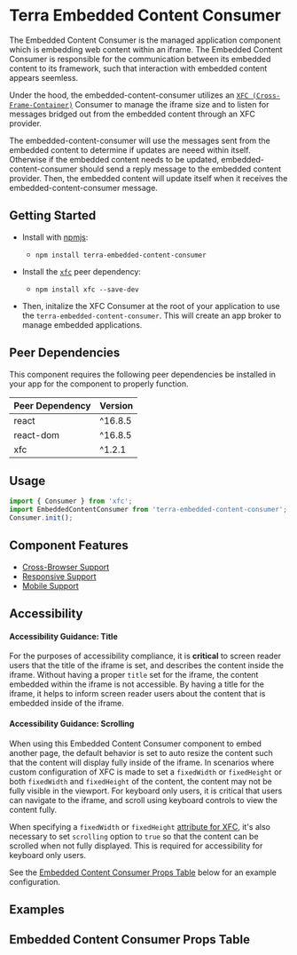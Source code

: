 


<Badge />

# Terra Embedded Content Consumer

The Embedded Content Consumer is the managed application component which is embedding web content within an iframe. The Embedded Content Consumer is responsible for the communication between its embedded content to its framework, such that interaction with embedded content appears seemless.

Under the hood, the embedded-content-consumer utilizes an [`XFC (Cross-Frame-Container)`](https://www.npmjs.com/package/xfc) Consumer to manage the iframe size and to listen for messages bridged out from the embedded content through an XFC provider.

The embedded-content-consumer will use the messages sent from the embedded content to determine if updates are neeed within itself. Otherwise if the embedded content needs to be updated, embedded-content-consumer should send a reply message to the embedded content provider. Then, the embedded content will update itself when it receives the embedded-content-consumer message.

## Getting Started

- Install with [npmjs](https://www.npmjs.com):
  - `npm install terra-embedded-content-consumer`

- Install the [`xfc`](https://www.npmjs.com/package/xfc) peer dependency:
  - `npm install xfc --save-dev`

- Then, initalize the XFC Consumer at the root of your application to use the `terra-embedded-content-consumer`. This will create an app broker to manage embedded applications.

<!-- AUTO-GENERATED-CONTENT:START Peer Dependencies -->
## Peer Dependencies

This component requires the following peer dependencies be installed in your app for the component to properly function.

| Peer Dependency | Version |
|-|-|
| react | ^16.8.5 |
| react-dom | ^16.8.5 |
| xfc | ^1.2.1 |

<!-- AUTO-GENERATED-CONTENT:END -->

## Usage

```jsx
import { Consumer } from 'xfc';
import EmbeddedContentConsumer from 'terra-embedded-content-consumer';
Consumer.init();
```

## Component Features
* [Cross-Browser Support](https://engineering.cerner.com/terra-ui/about/terra-ui/component-standards#cross-browser-support)
* [Responsive Support](https://engineering.cerner.com/terra-ui/about/terra-ui/component-standards#responsive-support)
* [Mobile Support](https://engineering.cerner.com/terra-ui/about/terra-ui/component-standards#mobile-support)

## Accessibility

<Notice variant="important" ariaLevel="3">

#### Accessibility Guidance: Title

For the purposes of accessibility compliance, it is **critical** to screen reader users that the title of the iframe is set, and describes the content inside the iframe. Without having a proper `title` set for the iframe, the content embedded within the iframe is not accessible. By having a title for the iframe, it helps to inform screen reader users about the content that is embedded inside of the iframe.

#### Accessibility Guidance: Scrolling

When using this Embedded Content Consumer component to embed another page, the default behavior is set to auto resize the content such that the content will display fully inside of the iframe. In scenarios where custom configuration of XFC is made to set a `fixedWidth` or `fixedHeight` or both `fixedWidth` and `fixedHeight` of the content, the content may not be fully visible in the viewport. For keyboard only users, it is critical that users can navigate to the iframe, and scroll using keyboard controls to view the content fully.

When specifying a `fixedWidth` or `fixedHeight` [attribute for XFC](https://github.com/cerner/xfc#iframe-resizing-config), it's also necessary to set `scrolling` option to `true` so that the content can be scrolled when not fully displayed. This is required for accessibility for keyboard only users.

See the [Embedded Content Consumer Props Table](#embedded-content-consumer-props-table) below for an example configuration.
</Notice>

## Examples
<BasicConsumer title='Basic Embedded Content Consumer' />
<BasicConsumerWithSrcDoc title='Consumer with inline HTML content using `srcdoc`' />
<BasicConsumerWithScrolling title='Scrollable Content' />
<DataStatusConsumer title='Embedded Content Consumer Lifecycle Statuses' />
<CustomEventConsumer title='Embedded Content Consumer that Listens for a Custom Event' />
<CustomEventsConsumer title='Embedded Content Consumer with Seamless Communication' />

## Embedded Content Consumer Props Table
<EmbeddedContentConsumerPropsTable />

